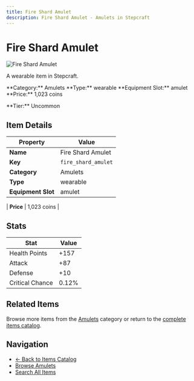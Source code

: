 ```yaml
---
title: Fire Shard Amulet
description: Fire Shard Amulet - Amulets in Stepcraft
---
```


# Fire Shard Amulet

<div className="flex items-start gap-6 mb-8">
  <div className="flex-shrink-0">
    <img src="/assets/resources/trinketry/amulets/fire_shard.png" alt="Fire Shard Amulet" className="w-24 h-24 border rounded-lg" />
  </div>
  <div className="flex-1">
    <div className="space-y-2">
      <p className="text-lg text-muted-foreground">A wearable item in Stepcraft.</p>
      <div className="flex flex-wrap gap-4 text-sm">
        <span className="px-2 py-1 bg-blue-100 dark:bg-blue-900 rounded-md">
          **Category:** Amulets
        </span>
        <span className="px-2 py-1 bg-green-100 dark:bg-green-900 rounded-md">
          **Type:** wearable
        </span>
        <span className="px-2 py-1 bg-purple-100 dark:bg-purple-900 rounded-md">
          **Equipment Slot:** amulet
        </span>
        <span className="px-2 py-1 bg-yellow-100 dark:bg-yellow-900 rounded-md">
          **Price:** 1,023 coins
        </span>
      </div>
      <p className="text-sm font-medium">**Tier:** Uncommon</p>
    </div>
  </div>
</div>

## Item Details

| Property | Value |
|----------|-------|
| **Name** | Fire Shard Amulet |
| **Key** | `fire_shard_amulet` |
| **Category** | Amulets |
| **Type** | wearable |
| **Equipment Slot** | amulet |

| **Price** | 1,023 coins |


## Stats

| Stat | Value |
|------|-------|
| Health Points | +157 |
| Attack | +87 |
| Defense | +10 |
| Critical Chance | 0.12% |

## Related Items

Browse more items from the [Amulets](/items#amulets) category or return to the [complete items catalog](/items).

## Navigation

- [← Back to Items Catalog](/items)
- [Browse Amulets](/items#amulets)
- [Search All Items](/items)

